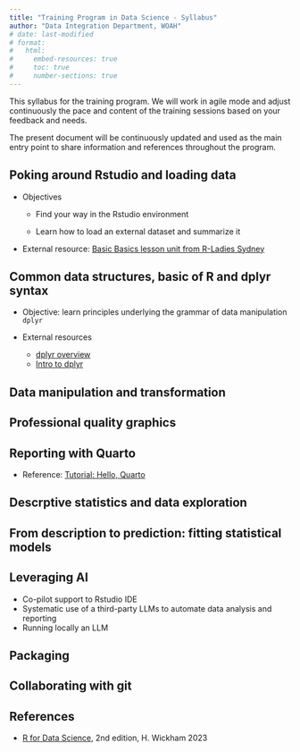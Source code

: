 ```yaml
---
title: "Training Program in Data Science - Syllabus"
author: "Data Integration Department, WOAH"
# date: last-modified
# format:
#   html:
#     embed-resources: true
#     toc: true
#     number-sections: true
---
```


This syllabus for the training program. We will work in agile mode and adjust continuously the pace and content of the training sessions based on your feedback and needs.

The present document will be continuously updated and used as the main entry point to share information and references throughout the program.

## Poking around Rstudio and loading data

-   Objectives

    -   Find your way in the Rstudio environment

    -   Learn how to load an external dataset and summarize it

-   External resource: [Basic Basics lesson unit from R-Ladies Sydney](https://rladiessydney.org/courses/ryouwithme/basicbasics)

## Common data structures, basic of R and dplyr syntax

-   Objective: learn principles underlying the grammar of data manipulation `dplyr`

-   External resources

    -   [dplyr overview](https://dplyr.tidyverse.org/)
    -   [Intro to dplyr](https://cloud.r-project.org/web/packages/dplyr/vignettes/dplyr.html)

## Data manipulation and transformation

## Professional quality graphics

## Reporting with Quarto

-   Reference: [Tutorial: Hello, Quarto](https://quarto.org/docs/get-started/hello/rstudio.html)

## Descrptive statistics and data exploration

## From description to prediction: fitting statistical models

## Leveraging AI

-   Co-pilot support to Rstudio IDE
-   Systematic use of a third-party LLMs to automate data analysis and reporting
-   Running locally an LLM

## Packaging

## Collaborating with git

## References

-   [R for Data Science](https://r4ds.hadley.nz/), 2nd edition, H. Wickham 2023
